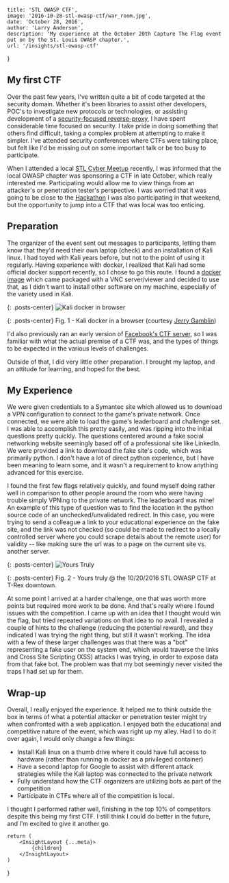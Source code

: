 
    title: 'STL OWASP CTF',
    image: '2016-10-28-stl-owasp-ctf/war_room.jpg',
    date: 'October 28, 2016',
    author: 'Larry Anderson',
    description: 'My experience at the October 20th Capture The Flag event put on by the St. Louis OWASP chapter.',
    url: '/insights/stl-owasp-ctf'
}

## My first CTF

Over the past few years, I've written quite a bit of code targeted at the security domain. Whether it's been libraries to assist other developers, POC's to investigate new protocols or technologies, or assisting development of a [security-focused reverse-proxy](https://github.com/ocelotconsulting/ocelot), I have spent considerable time focused on security. I take pride in doing something that others find difficult, taking a complex problem at attempting to make it simpler. I've attended security conferences where CTFs were taking place, but felt like I'd be missing out on some important talk or be too busy to participate.

When I attended a local [STL Cyber Meetup](https://www.meetup.com/STL-CYBER-Meetup/) recently, I was informed that the local OWASP chapter was sponsoring a CTF in late October, which really interested me. Participating would allow me to view things from an attacker's or penetration tester's perspective. I was worried that it was going to be close to the [Hackathon](https://globalhack.org/globalhack-vi/) I was also participating in that weekend, but the opportunity to jump into a CTF that was local was too enticing.

## Preparation

The organizer of the event sent out messages to participants, letting them know that they'd need their own laptop (check) and an installation of Kali linux. I had toyed with Kali years before, but not to the point of using it regularly. Having experience with docker, I realized that Kali had some official docker support recently, so I chose to go this route. I found a [docker image](https://hub.docker.com/r/jgamblin/kalibrowser-lxde/) which came packaged with a VNC server/viewer and decided to use that, as I didn't want to install other software on my machine, especially of the variety used in Kali.

{: .posts-center}
![Kali docker in browser](/assets/images/posts/2016-10-28-stl-owasp-ctf/kali-browser.png)

{: .posts-center}
Fig. 1 - Kali docker in a browser (courtesy [Jerry Gamblin](http://jerrygamblin.com/))

I'd also previously ran an early version of [Facebook's CTF server](https://github.com/facebook/fbctf), so I was familiar with what the actual premise of a CTF was, and the types of things to be expected in the various levels of challenges.

Outside of that, I did very little other preparation. I brought my laptop, and an attitude for learning, and hoped for the best.

## My Experience

We were given credentials to a Symantec site which allowed us to download a VPN configuration to connect to the game's private network. Once connected, we were able to load the game's leaderboard and challenge set. I was able to accomplish this pretty easily, and was ripping into the initial questions pretty quickly. The questions centered around a fake social networking website seemingly based off of a professional site like LinkedIn. We were provided a link to download the fake site's code, which was primarily python. I don't have a lot of direct python experience, but I have been meaning to learn some, and it wasn't a requirement to know anything advanced for this exercise.

I found the first few flags relatively quickly, and found myself doing rather well in comparison to other people around the room who were having trouble simply VPNing to the private network. The leaderboard was mine! An example of this type of question was to find the location in the python source code of an unchecked/unvalidated redirect. In this case, you were trying to send a colleague a link to your educational experience on the fake site, and the link was not checked (so could be made to redirect to a locally controlled server where you could scrape details about the remote user) for validity -- like making sure the url was to a page on the current site vs. another server.

{: .posts-center}
![Yours Truly](/assets/images/posts/2016-10-28-stl-owasp-ctf/yours_truly.jpeg)

{: .posts-center}
Fig. 2 - Yours truly @ the 10/20/2016 STL OWASP CTF at T-Rex downtown.

At some point I arrived at a harder challenge, one that was worth more points but required more work to be done. And that's really where I found issues with the competition. I came up with an idea that I thought would win the flag, but tried repeated variations on that idea to no avail. I revealed a couple of hints to the challenge (reducing the potential reward), and they indicated I was trying the right thing, but still it wasn't working. The idea with a few of these larger challenges was that there was a "bot" representing a fake user on the system end, which would traverse the links and Cross Site Scripting (XSS) attacks I was trying, in order to expose data from that fake bot. The problem was that my bot seemingly never visited the traps I had set up for them.

## Wrap-up

Overall, I really enjoyed the experience. It helped me to think outside the box in terms of what a potential attacker or penetration tester might try when confronted with a web application. I enjoyed both the educational and competitive nature of the event, which was right up my alley. Had I to do it over again, I would only change a few things:

* Install Kali linux on a thumb drive where it could have full access to hardware (rather than running in docker as a privileged container)
* Have a second laptop for Google to assist with different attack strategies while the Kali laptop was connected to the private network
* Fully understand how the CTF organizers are utilizing bots as part of the competition
* Participate in CTFs where all of the competition is local.  

I thought I performed rather well, finishing in the top 10% of competitors despite this being my first CTF. I still think I could do better in the future, and I'm excited to give it another go.

    return (
        <InsightLayout {...meta}>
            {children}
        </InsightLayout>
    )
}
